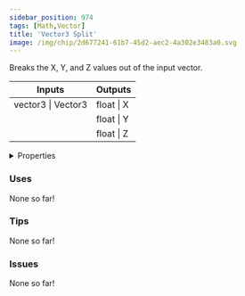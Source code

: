 ```yaml
---
sidebar_position: 974
tags: [Math,Vector]
title: 'Vector3 Split'
image: /img/chip/2d677241-61b7-45d2-aec2-4a302e3483a0.svg
---
```


Breaks the X, Y, and Z values out of the input vector.



<IChip uuid="2d677241-61b7-45d2-aec2-4a302e3483a0"/>

<table><thead><tr><th>Inputs</th><th>Outputs</th></tr></thead><tbody><tr><td>vector3 | Vector3</td><td>float | X</td></tr><tr><td /><td>float | Y</td></tr><tr><td /><td>float | Z</td></tr></tbody></table>

<details>
  <summary>Properties</summary>
  <div>
    <div>
    <table>
      <tbody>
        <tr>
          <td>Is beta required?</td>
          <td>No</td>
        </tr>
        <tr>
          <td>Is chip a trolling risk?</td>
          <td>No</td>
        </tr>
        <tr>
          <td>Is chip a role assignment risk?</td>
          <td>No</td>
        </tr>
        <tr>
          <td>Chip UUID</td>
          <td>2d677241-61b7-45d2-aec2-4a302e3483a0</td>
        </tr>
        <tr>
          <td>Room availability</td>
          <td>Available everywhere</td>
        </tr>
      </tbody>
    </table>
    </div>
  </div>
</details>

### Uses

None so far!

### Tips

None so far!

### Issues

None so far!